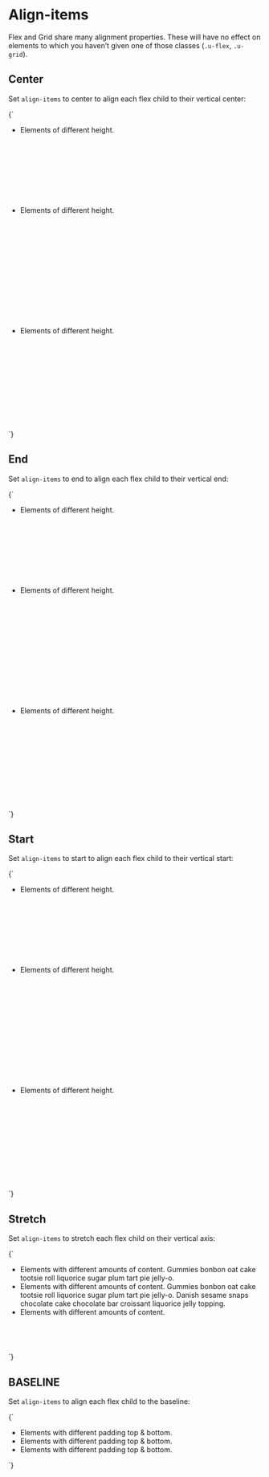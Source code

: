 
<Meta title="Utilities/align-items" />

# Align-items

Flex and Grid share many alignment properties. These will have no effect on elements to which you haven’t given one of those classes (`.u-flex`, `.u-grid`).

## Center

Set `align-items` to center to align each flex child to their vertical center:

<Canvas>
  <Story name="items-center">
    {`
      <ul class="a-list-reset u-flex u-items-center u-fg--white">
        <li class="u-margin-m u-padding-m u-bg--gray-20" style="height: 10rem;">
          Elements of different height.
        </li>
        <li class="u-margin-m u-padding-m u-bg--gray-20" style="height: 15rem;">
          Elements of different height.
        </li>
        <li class="u-margin-m u-padding-m u-bg--gray-20" style="height: 12rem;">
          Elements of different height.
        </li>
      </ul>
    `}
  </Story>
</Canvas>


## End

Set `align-items` to end to align each flex child to their vertical end:

<Canvas>
  <Story name="items-end">
    {`
      <ul class="a-list-reset u-flex u-items-end u-fg--white">
        <li class="u-margin-m u-padding-m u-bg--gray-20" style="height: 10rem;">
          Elements of different height.
        </li>
        <li class="u-margin-m u-padding-m u-bg--gray-20" style="height: 15rem;">
          Elements of different height.
        </li>
        <li class="u-margin-m u-padding-m u-bg--gray-20" style="height: 12rem;">
          Elements of different height.
        </li>
      </ul>
    `}
  </Story>
</Canvas>

## Start

Set `align-items` to start to align each flex child to their vertical start:

<Canvas>
  <Story name="items-start">
    {`
      <ul class="a-list-reset u-flex u-items-start u-fg--white">
        <li class="u-margin-m u-padding-m u-bg--gray-20" style="height: 10rem;">
          Elements of different height.
        </li>
        <li class="u-margin-m u-padding-m u-bg--gray-20" style="height: 15rem;">
          Elements of different height.
        </li>
        <li class="u-margin-m u-padding-m u-bg--gray-20" style="height: 12rem;">
          Elements of different height.
        </li>
      </ul>
    `}
  </Story>
</Canvas>

## Stretch

Set `align-items` to stretch each flex child on their vertical axis:

<Canvas>
  <Story name="items-stretch">
    {`
      <ul class="a-list-reset u-flex u-items-stretch u-fg--white" style="min-height: 10rem;">
        <li class="u-margin-m u-padding-m u-bg--gray-20" style="flex-basis: 33%">
          Elements with different amounts of content. Gummies bonbon oat cake tootsie roll liquorice sugar plum tart pie jelly-o.
        </li>
        <li class="u-margin-m u-padding-m u-bg--gray-20" style="flex-basis: 33%">
          Elements with different amounts of content. Gummies bonbon oat cake tootsie roll liquorice sugar plum tart pie jelly-o. Danish sesame snaps chocolate cake chocolate bar croissant liquorice jelly topping.
        </li>
        <li class="u-margin-m u-padding-m u-bg--gray-20" style="flex-basis: 33%">
          Elements with different amounts of content.
        </li>
      </ul>
    `}
  </Story>
</Canvas>

## BASELINE

Set `align-items` to align each flex child to the baseline:

<Canvas>
  <Story name="items-baseline">
    {`
      <ul class="a-list-reset u-flex u-items-baseline u-fg--white">
        <li class="u-margin-m u-padding-m u-bg--gray-20">
          Elements with different padding top & bottom.
        </li>
        <li class="u-margin-m u-padding-m u-padding-xl--y u-bg--gray-20">
          Elements with different padding top & bottom.
        </li>
        <li class="u-margin-m u-padding-m--left u-padding-m--right u-padding-xl--bottom u-bg--gray-20">
          Elements with different padding top & bottom.
        </li>
      </ul>
    `}
  </Story>
</Canvas>

